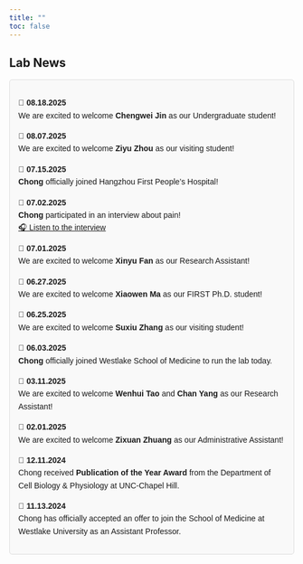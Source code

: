 ```yaml
---
title: ""
toc: false
---
```


```{=html}
<style>
  footer {
    position: fixed;
    bottom: -50px;
    left: 0;
    width: 100%; /* Ensure the footer spans the entire page */
    background-color: black;
    text-align: left;
    padding: 10px 0;
    color: white;
    font-size: 14px;
    border-top: 1px solid rgba(0, 0, 0, 0.1);
    transition: transform 0.5s ease-in-out;
  }

  body {
    margin: 0; /* Remove any default margin that might interfere */
  }

  footer.show {
    transform: translateY(-50px); /* Bring footer into view */
  }
</style>
```

```{=html}
<script>
  document.addEventListener("scroll", function () {
    const footer = document.querySelector("footer");
    const scrollHeight = document.documentElement.scrollHeight;
    const scrollPosition = window.innerHeight + window.scrollY;

    // Check if the user has scrolled to the bottom
    if (scrollPosition >= scrollHeight) {
      footer.classList.add("show");
    } else {
      footer.classList.remove("show");
    }
  });
</script>
```

<footer>Chen Lab \| Westlake © 2025 Hangzhou, Zhejiang Province, China</footer>

## Lab News

:::: {style="font-family: Arial, sans-serif; line-height: 1.6;"}
::: {style="border: 1px solid #ddd; padding: 15px; border-radius: 5px; background-color: #f9f9f9; margin-bottom: 10px;"}
**📅 08.18.2025**\
We are excited to welcome **Chengwei Jin** as our Undergraduate student! <br> <!-- Adds a safe blank line -->

**📅 08.07.2025**\
We are excited to welcome **Ziyu Zhou** as our visiting student! <br> <!-- Adds a safe blank line -->

**📅 07.15.2025**\
**Chong** officially joined Hangzhou First People’s Hospital! <br> <!-- Adds a safe blank line -->

**📅 07.02.2025**\
**Chong** participated in an interview about pain!\
[🎧 Listen to the interview](https://www.xiaoyuzhoufm.com/episode/6867a1ef93fd2d72b8867edc?s=eyJ1IjogIjYwMWMxNWIzZTBmNWU3MjNiYmEwZDI3YiJ9)

**📅 07.01.2025**\
We are excited to welcome **Xinyu Fan** as our Research Assistant! <br> <!-- Adds a safe blank line -->

**📅 06.27.2025**\
We are excited to welcome **Xiaowen Ma** as our FIRST Ph.D. student! <br> <!-- Adds a safe blank line -->

**📅 06.25.2025**\
We are excited to welcome **Suxiu Zhang** as our visiting student! <br> <!-- Adds a safe blank line -->

**📅 06.03.2025**\
**Chong** officially joined Westlake School of Medicine to run the lab today. <br> <!-- Adds a safe blank line -->

**📅 03.11.2025**\
We are excited to welcome **Wenhui Tao** and **Chan Yang** as our Research Assistant! <br> <!-- Adds a safe blank line -->

**📅 02.01.2025**\
We are excited to welcome **Zixuan Zhuang** as our Administrative Assistant! <br> <!-- Adds a safe blank line -->

**📅 12.11.2024**\
Chong received **Publication of the Year Award** from the Department of Cell Biology & Physiology at UNC-Chapel Hill. <br>

**📅 11.13.2024**\
Chong has officially accepted an offer to join the School of Medicine at Westlake University as an Assistant Professor.
:::
::::
